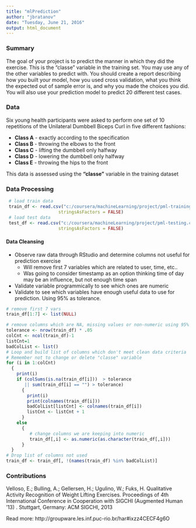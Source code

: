 ---
title: "mlPrediction"
author: "jbratanov"
date: "Tuesday, June 21, 2016"
output: html_document
---
### Summary
The goal of your project is to predict the manner in which they did the exercise. This is the "classe" variable in the training set. You may use any of the other variables to predict with. You should create a report describing how you built your model, how you used cross validation, what you think the expected out of sample error is, and why you made the choices you did. You will also use your prediction model to predict 20 different test cases.

### Data
Six young health participants were asked to perform one set of 10 repetitions of the Unilateral Dumbbell Biceps Curl in five different fashions:

 + __Class A__ - exactly according to the specification
 + __Class B__ - throwing the elbows to the front
 + __Class C__ - lifting the dumbbell only halfway
 + __Class D__ - lowering the dumbbell only halfway
 + __Class E__ - throwing the hips to the front

This data is assessed using the __"classe"__ variable in the training dataset


### Data Processing

```{r cache=TRUE}

 # load train data
 train_df <- read.csv("c:/coursera/machineLearning/project/pml-training.csv", colClasses="character", header= TRUE,
                    stringsAsFactors = FALSE)
 # load test data
 test_df <- read.csv("c:/coursera/machineLearning/project/pml-testing.csv", colClasses="character", header= TRUE,
                    stringsAsFactors = FALSE)     


```
#### Data Cleansing

*  Observe raw data through RStudio and determine columns not useful for prediction exercise
    + Will remove first 7 variables which are related to user, time, etc..
    + Was going to consider timestamp as an option thinking time of day may be an influence, but not enough time span
*  Validate variable programmically to see which ones are numeric
*  Validate to see which variables have enough useful data to use for prediction.  Using 95% as tolerance.

```{r}
# remove first 7 vars
train_df[1:7] <- list(NULL)

# remove columns which are NA, missing values or non-numeric using 95% tolerance
tolerance <- nrow(train_df) * .05
colCnt <- ncol(train_df)-1
listCnt=1
badColList <- list()
# Loop and build list of columns which don't meet clean data criteria
# Remember not to change or delete "classe" variable
for (i in 1:colCnt)
  {
    print(i)
    if (colSums(is.na(train_df[i]))  > tolerance
       || sum(train_df[i] == "") > tolerance)
      {
        print(i)
        print(colnames(train_df[i]))
        badColList[listCnt] <- colnames(train_df[i])
        listCnt <- listCnt + 1
      }
    else
      {
         # change columns we are keeping into numeric
         train_df[,i] <- as.numeric(as.character(train_df[,i]))
      }
  }
# Drop list of columns not used
train_df <- train_df[, !(names(train_df) %in% badColList)] 


```

### Contributions
Velloso, E.; Bulling, A.; Gellersen, H.; Ugulino, W.; Fuks, H. Qualitative Activity Recognition of Weight Lifting Exercises. Proceedings of 4th International Conference in Cooperation with SIGCHI (Augmented Human '13) . Stuttgart, Germany: ACM SIGCHI, 2013

Read more: http://groupware.les.inf.puc-rio.br/har#ixzz4CECF4g6O
